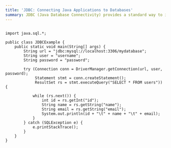 ```yaml
---
title: 'JDBC: Connecting Java Applications to Databases'
summary: JDBC (Java Database Connectivity) provides a standard way to interact with databases.
---
```


```

import java.sql.*;

public class JDBCExample {
    public static void main(String[] args) {
        String url = "jdbc:mysql://localhost:3306/mydatabase";
        String user = "username";
        String password = "password";
        
        try (Connection conn = DriverManager.getConnection(url, user, password);
             Statement stmt = conn.createStatement();
             ResultSet rs = stmt.executeQuery("SELECT * FROM users")) {
            
            while (rs.next()) {
                int id = rs.getInt("id");
                String name = rs.getString("name");
                String email = rs.getString("email");
                System.out.println(id + "\t" + name + "\t" + email);
            }
        } catch (SQLException e) {
            e.printStackTrace();
        }
    }
}

```
